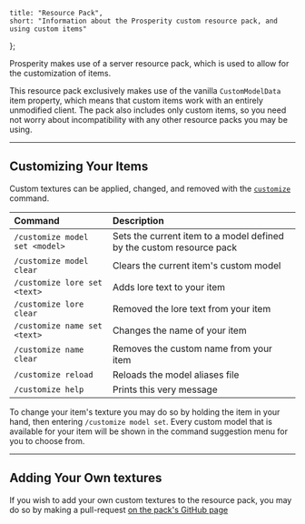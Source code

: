 	title: "Resource Pack",
	short: "Information about the Prosperity custom resource pack, and using custom items"
};

Prosperity makes use of a server resource pack, which is used to allow for the customization of items.

This resource pack exclusively makes use of the vanilla `CustomModelData` item property, which means that custom items work with an entirely unmodified client. The pack also includes only custom items, so you need not worry about incompatibility with any other resource packs you may be using.

---

## Customizing Your Items

Custom textures can be applied, changed, and removed with the [`customize`](https://github.com/ProsperityMC/Prosperity-Scripts/blob/main/utilities/customize.sc) command.

| Command                        | Description                                                          |
| :----------------------------- | :------------------------------------------------------------------- |
| `/customize model set <model>` | Sets the current item to a model defined by the custom resource pack |
| `/customize model clear`       | Clears the current item's custom model                               |
| `/customize lore set <text>`   | Adds lore text to your item                                          |
| `/customize lore clear`        | Removed the lore text from your item                                 |
| `/customize name set <text>`   | Changes the name of your item                                        |
| `/customize name clear`        | Removes the custom name from your item                               |
| `/customize reload`            | Reloads the model aliases file                                       |
| `/customize help`              | Prints this very message                                             |

To change your item's texture you may do so by holding the item in your hand, then entering `/customize model set`. Every custom model that is available for your item will be shown in the command suggestion menu for you to choose from.

---

## Adding Your Own textures

If you wish to add your own custom textures to the resource pack, you may do so by making a pull-request [on the pack's GitHub page](https://github.com/ProsperityMC/Prosperity-Resource-Pack)

